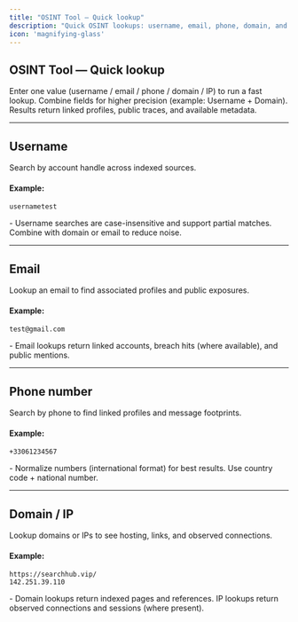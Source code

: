 ```yaml
---
title: "OSINT Tool — Quick lookup"
description: "Quick OSINT lookups: username, email, phone, domain, and IP — examples, tips and usage."
icon: 'magnifying-glass'
---
```


## <Icon icon="magnifying-glass" iconType="solid" size={32} /> OSINT Tool — Quick lookup

<Tip title="How to use the OSINT Tool" icon="sparkles">
Enter one value (username / email / phone / domain / IP) to run a fast lookup. Combine fields for higher precision (example: Username + Domain). Results return linked profiles, public traces, and available metadata.
</Tip>

---

## <Icon icon="user" iconType="solid" size={24} /> Username
Search by account handle across indexed sources.

#### Example:

```text
usernametest
```

<Note>
- Username searches are case-insensitive and support partial matches. Combine with domain or email to reduce noise.
</Note>

---

## <Icon icon="envelope" iconType="solid" size={24} /> Email
Lookup an email to find associated profiles and public exposures.

#### Example:

```text
test@gmail.com
```

<Note>
- Email lookups return linked accounts, breach hits (where available), and public mentions.
</Note>

---

## <Icon icon="phone" iconType="solid" size={24} /> Phone number
Search by phone to find linked profiles and message footprints.

#### Example:

```text
+33061234567
```

<Note>
- Normalize numbers (international format) for best results. Use country code + national number.
</Note>

---

## <Icon icon="link" iconType="solid" size={24} /> Domain / IP
Lookup domains or IPs to see hosting, links, and observed connections.

#### Example:

```text
https://searchhub.vip/
142.251.39.110
```

<Note>
- Domain lookups return indexed pages and references. IP lookups return observed connections and sessions (where present).
</Note>
